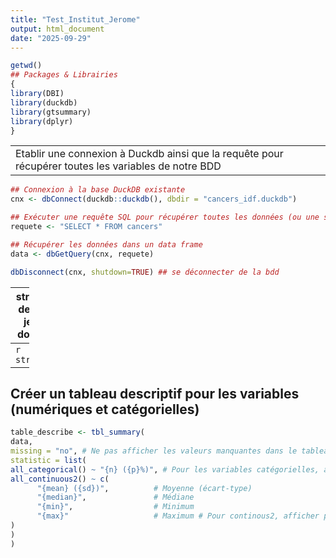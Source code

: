 ---
title: "Test_Institut_Jerome"
output: html_document
date: "2025-09-29"
---
```{r}
getwd()
## Packages & Librairies
{
library(DBI)
library(duckdb)
library(gtsummary)
library(dplyr)
}
```

---
Etablir une connexion à Duckdb ainsi que la requête pour récupérer toutes les variables de notre BDD
---

```{r}
## Connexion à la base DuckDB existante
cnx <- dbConnect(duckdb::duckdb(), dbdir = "cancers_idf.duckdb")

## Exécuter une requête SQL pour récupérer toutes les données (ou une sélection)
requete <- "SELECT * FROM cancers"

## Récupérer les données dans un data frame
data <- dbGetQuery(cnx, requete)

dbDisconnect(cnx, shutdown=TRUE) ## se déconnecter de la bdd

```

---
structure de notre jeu de données
---
```{r}
str(data)
```

---
Créer un tableau descriptif pour les variables (numériques et catégorielles)
---
```{r}
table_describe <- tbl_summary(
data,
missing = "no", # Ne pas afficher les valeurs manquantes dans le tableau
statistic = list(
all_categorical() ~ "{n} ({p}%)", # Pour les variables catégorielles, afficher n et %
all_continuous2() ~ c(
      "{mean} ({sd})",          # Moyenne (écart-type)
      "{median}",               # Médiane
      "{min}",                  # Minimum
      "{max}"                   # Maximum # Pour continous2, afficher plusieurs stat
)
)
)


```


